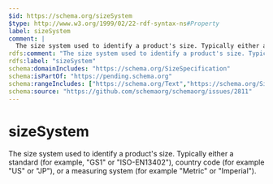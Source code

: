 ```yaml
---
$id: https://schema.org/sizeSystem
$type: http://www.w3.org/1999/02/22-rdf-syntax-ns#Property
label: sizeSystem
comment: |
  The size system used to identify a product's size. Typically either a standard (for example, "GS1" or "ISO-EN13402"), country code (for example "US" or "JP"), or a measuring system (for example "Metric" or "Imperial").
rdfs:comment: "The size system used to identify a product's size. Typically either a standard (for example, \"GS1\" or \"ISO-EN13402\"), country code (for example \"US\" or \"JP\"), or a measuring system (for example \"Metric\" or \"Imperial\")."
rdfs:label: "sizeSystem"
schema:domainIncludes: "https://schema.org/SizeSpecification"
schema:isPartOf: "https://pending.schema.org"
schema:rangeIncludes: ["https://schema.org/Text","https://schema.org/SizeSystemEnumeration"]
schema:source: "https://github.com/schemaorg/schemaorg/issues/2811"
---
```


# sizeSystem

The size system used to identify a product's size. Typically either a standard (for example, "GS1" or "ISO-EN13402"), country code (for example "US" or "JP"), or a measuring system (for example "Metric" or "Imperial").

